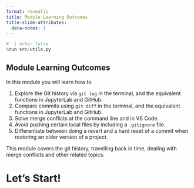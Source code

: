 ```yaml
---
format: revealjs
title: Module Learning Outcomes
title-slide-attributes:
  data-notes: |
---
```


```python
#  | echo: false
%run src/utils.py
```


## Module Learning Outcomes

In this module you will learn how to

1. Explore the Git history via `git log` in the terminal, and the equivalent functions in JupyterLab and GitHub.
2. Compare commits using `git diff` in the terminal, and the equivalent functions in JupyterLab and GitHub.
3. Solve merge conflicts at the command line and in VS Code.
4. Avoid pushing certain local files by including a `.gitignore` file.
5. Differentiate between doing a revert and a hard reset of a commit when restoring an older version of a project.


:::{.notes}
This module covers the git history, travelling back in time, dealing with merge conflicts and other related topics.
:::


# Let's Start!
